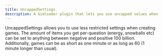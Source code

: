 ```yaml
---
title: UncappedSettings
description: A Gimloader plugin that lets you use uncapped values when making games
---
```



UncappedSettings allows you to use less restricted settings when creating games. The amount of items you get per-question (energy, snowballs etc) can be set to anything between negative and positive 100 billion. Additionally, games can be as short as one minute or as long as 60 (1 minute longer than usual).

<ButtonInstall client:only="svelte" name="UncappedSettings" url="https://raw.githubusercontent.com/Gimloader/client-plugins/main/plugins/UncappedSettings.js" />